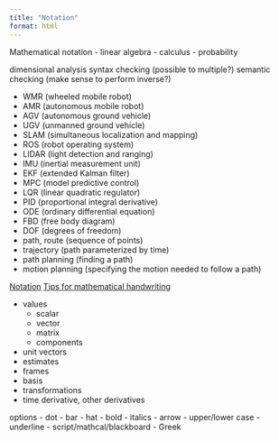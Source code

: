```yaml
---
title: "Notation"
format: html
---
```


Mathematical notation
- linear algebra
- calculus
- probability

dimensional analysis
syntax checking (possible to multiple?)
semantic checking (make sense to perform inverse?)


- WMR (wheeled mobile robot)
- AMR (autonomous mobile robot)
- AGV (autonomous ground vehicle)
- UGV (unmanned ground vehicle)
- SLAM (simultaneous localization and mapping)
- ROS (robot operating system)
- LIDAR (light detection and ranging)
- IMU (inertial measurement unit)
- EKF (extended Kalman filter)
- MPC (model predictive control)
- LQR (linear quadratic regulator)
- PID (proportional integral derivative)
- ODE (ordinary differential equation)
- FBD (free body diagram)
- DOF (degrees of freedom)
- path, route (sequence of points)
- trajectory (path parameterized by time)
- path planning (finding a path)
- motion planning (specifying the motion needed to follow a path)

[Notation](https://dynref.engr.illinois.edu/rvn.html)
[Tips for mathematical handwriting](https://johnkerl.org/doc/ortho/ortho.html)

- values
	+ scalar
	+ vector
	+ matrix
	+ components
- unit vectors
- estimates
- frames
- basis
- transformations
- time derivative, other derivatives

options
- dot
- bar
- hat
- bold
- italics
- arrow
- upper/lower case
- underline
- script/mathcal/blackboard
- Greek
